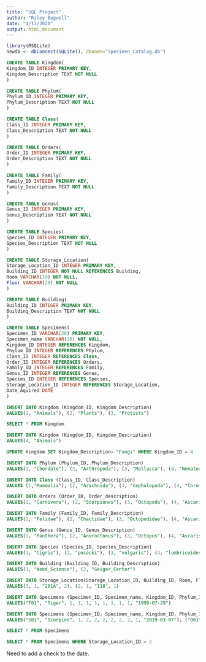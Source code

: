 ```yaml
---
title: "SQL Project"
author: "Riley Bagwell"
date: "4/13/2020"
output: html_document
---
```


```r
library(RSQLite)
newdb <- dbConnect(SQLite(), dbname="Specimen_Catalog.db")
```

```sql
CREATE TABLE Kingdom(
Kingdom_ID INTEGER PRIMARY KEY,
Kingdom_Description TEXT NOT NULL
)
```

```sql
CREATE TABLE Phylum(
Phylum_ID INTEGER PRIMARY KEY,
Phylum_Description TEXT NOT NULL
)
```

```sql
CREATE TABLE Class(
Class_ID INTEGER PRIMARY KEY,
Class_Description TEXT NOT NULL
)
```

```sql
CREATE TABLE Orders(
Order_ID INTEGER PRIMARY KEY,
Order_Description TEXT NOT NULL
)
```

```sql
CREATE TABLE Family(
Family_ID INTEGER PRIMARY KEY,
Family_Description TEXT NOT NULL
)
```

```sql
CREATE TABLE Genus(
Genus_ID INTEGER PRIMARY KEY,
Genus_Description TEXT NOT NULL
)
```

```sql
CREATE TABLE Species(
Species_ID INTEGER PRIMARY KEY,
Species_Description TEXT NOT NULL
)
```

```sql
CREATE TABLE Storage_Location(
Storage_Location_ID INTEGER PRIMARY KEY,
Building_ID INTEGER NOT NULL REFERENCES Building,
Room VARCHAR(20) NOT NULL,
Floor VARCHAR(20) NOT NULL
)
```

```sql
CREATE TABLE Building(
Building_ID INTEGER PRIMARY KEY,
Building_Description TEXT NOT NULL
)
```

```sql
CREATE TABLE Specimens(
Specimen_ID VARCHAR(20) PRIMARY KEY,
Specimen_name VARCHAR(20) NOT NULL,
Kingdom_ID INTEGER REFERENCES Kingdom,
Phylum_ID INTEGER REFERENCES Phylum,
Class_ID INTEGER REFERENCES Class,
Order_ID INTEGER REFERENCES Orders,
Family_ID INTEGER REFERENCES Family,
Genus_ID INTEGER REFERENCES Genus,
Species_ID INTEGER REFERENCES Species,
Storage_Location_ID INTEGER REFERENCES Storage_Location,
Date_Aquired DATE
)
```

```sql
INSERT INTO Kingdom (Kingdom_ID, Kingdom_Description)
VALUES(1, "Animals"), (2, "Plants"), (3, "Protists")
```

```sql
SELECT * FROM Kingdom
```

```sql
INSERT INTO Kingdom (Kingdom_ID, Kingdom_Description)
VALUES(4, "Animals")
```

```sql
UPDATE Kingdom SET Kingdom_Description= "Fungi" WHERE Kingdom_ID = 4
```

```sql
INSERT INTO Phylum (Phylum_ID, Phylum_Description)
VALUES(1, "Chordate"), (2, "Arthropoda"), (3, "Mollusca"), (4, "Nematoda")
```

```sql
INSERT INTO Class (Class_ID, Class_Description)
VALUES (1,"Mammalia"), (2, "Arachnida"), (3, "Cephalopoda"), (4, "Chromadorea")
```

```sql
INSERT INTO Orders (Order_ID, Order_description)
VALUES(1, "Carnivora"), (2, "Scorpiones"), (3, "Octopoda"), (4, "Ascaridida")
```

```sql
INSERT INTO Family (Family_ID, Family_Description)
VALUES(1, "Felidae"), (2, "Chactidae"), (3, "Octopodidae"), (4, "Ascarididae")
```

```sql
INSERT INTO Genus (Genus_ID, Genus_Description)
VALUES(1, "Panthera"), (2, "Anuroctonus"), (3, "Octopus"), (4, "Ascaris")
```

```sql
INSERT INTO Species (Species_ID, Species_Description)
VALUES(1, "tigris"), (2, "pococki"), (3, "vulgaris"), (4, "lumbricoides")
```

```sql
INSERT INTO Building (Building_ID, Building_Description)
VALUES(1, "Wood_Science"), (2, "Geiger_Center")
```

```sql
INSERT INTO Storage_Location(Storage_Location_ID, Building_ID, Room, Floor)
VALUES(3, 1, "201A", 2), (2, 1, "118", 1)
```

```sql
INSERT INTO Specimens (Specimen_ID, Specimen_name, Kingdom_ID, Phylum_ID, Class_ID, Order_ID, Family_ID, Genus_ID, Species_ID, Storage_Location_ID, Date_Aquired)
VALUES("T01", "Tiger", 1, 1, 1, 1, 1, 1, 1, 1, "1999-07-29")
```

```sql
INSERT INTO Specimens (Specimen_ID, Specimen_name, Kingdom_ID, Phylum_ID, Class_ID, Order_ID, Family_ID, Genus_ID, Species_ID, Storage_Location_ID, Date_Aquired)
VALUES("S01", "Scorpion", 1, 2, 2, 2, 2, 2, 2, 1, "2019-03-07"), ("O01", "Octopus", 1, 3, 3, 3, 3, 3, 3, 2, "2018-09-18"), ("R01", "Round_Worm", 1, 4, 4, 4, 4, 4, 4, 2, "1998-11-30")
```

```sql
SELECT * FROM Specimens
```

```sql
SELECT * FROM Specimens WHERE Storage_Location_ID = 2
```

Need to add a check to the date.
